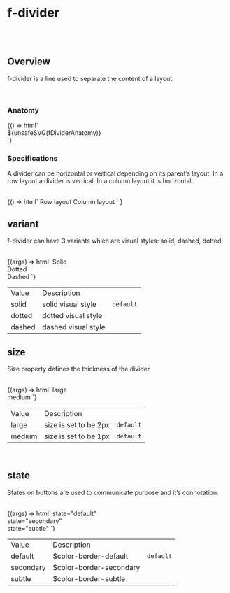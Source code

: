 
<Meta title="Components/f-divider" />

# f-divider

<br />
<br />

## Overview

<f-divider></f-divider>

f-divider is a line used to separate the content of a layout.

<br />

### Anatomy

<f-divider></f-divider>

<Story name="Anatomy">
  {() => html`<div class="align-center">${unsafeSVG(fDividerAnatomy)}</div>`}
</Story>

<br />

### Specifications

<f-divider></f-divider>

A divider can be horizontal or vertical depending on its parent’s layout. In a row layout a
divider is vertical. In a column layout it is horizontal.

<br />

<Story name="Specifications">
  {() =>
    html` <f-div direction="row" gap="auto" padding="large none none none">
        <f-div padding="none x-large" height="hug-content">Row layout</f-div>
        <f-div padding="none x-large" height="hug-content">Column layout</f-div>
      </f-div>
      <f-div padding="x-large" gap="x-large" direction="row">
        <f-div
          padding="large"
          gap="x-large"
          border="medium solid default around"
          direction="row"
          height="486px"
        >
          <f-div
            padding="large"
            gap="large"
            border="medium dashed secondary around"
            height="100%"
            direction="column"
          >
            <f-div height="80px" padding="none" state="secondary" variant="curved"></f-div>
            <f-div height="80px" padding="none" state="secondary" variant="curved"></f-div>
            <f-div height="200px" padding="none" state="secondary" variant="curved"></f-div>
          </f-div>
          <f-divider></f-divider>
          <f-div
            padding="none"
            gap="large"
            state="secondary"
            height="444px"
            variant="curved"
          ></f-div>
        </f-div>
        <f-div
          padding="large"
          gap="x-large"
          border="medium solid default around"
          height="486px"
          direction="column"
        >
          <f-div
            padding="large"
            gap="large"
            border="medium dashed secondary around"
            height="hug-content"
            direction="column"
          >
            <f-div height="80px" padding="none" state="secondary" variant="curved"></f-div>
            <f-div height="80px" padding="none" state="secondary" variant="curved"></f-div>
          </f-div>
          <f-divider></f-divider>
          <f-div
            padding="none"
            state="secondary"
            height="164px"
            variant="curved"
            width="100%"
          ></f-div>
        </f-div>
      </f-div>`
  }
</Story>

<br />

## variant

<f-divider></f-divider>

f-divider can have 3 variants which are visual styles: solid, dashed, dotted

<br />

<Canvas>
  <Story name="variant">
    {(args) => html`<f-div gap="medium" padding="x-large" direction="column">
      <f-div height="hug-content" padding="none">
        <f-text variant="para" size="large" weight="medium">Solid</f-text>
      </f-div>
      <f-divider variant="solid"></f-divider>
      <br />
      <f-div height="hug-content" padding="none">
        <f-text variant="para" size="large" weight="medium">Dotted</f-text>
      </f-div>
      <f-divider variant="dotted"></f-divider>
      <br />
      <f-div height="hug-content" padding="none">
        <f-text variant="para" size="large" weight="medium">Dashed</f-text>
      </f-div>
      <f-divider variant="dashed"></f-divider>
    </f-div>`}
  </Story>
</Canvas>

<table class="custom-table">
  <tbody>
    <tr>
      <td>Value</td>
      <td>Description</td>
      <td></td>
    </tr>
    <tr>
      <td>solid</td>
      <td>solid visual style</td>
      <td>
        <code>default</code>
      </td>
    </tr>
    <tr>
      <td>dotted</td>
      <td>dotted visual style</td>
      <td></td>
    </tr>
    <tr>
      <td>dashed</td>
      <td>dashed visual style</td>
      <td></td>
    </tr>
  </tbody>
</table>

## size

<f-divider></f-divider>

Size property defines the thickness of the divider.

<br />

<Canvas>
  <Story name="size">
    {(args) => html`<f-div gap="medium" padding="x-large" direction="column">
      <f-div height="hug-content" padding="none">
        <f-text variant="para" size="large" weight="medium">large</f-text>
      </f-div>
      <f-divider size="large"></f-divider>
      <br />
      <f-div height="hug-content" padding="none">
        <f-text variant="para" size="large" weight="medium">medium</f-text>
      </f-div>
      <f-divider size="medium"></f-divider>
    </f-div>`}
  </Story>
</Canvas>

<table class="custom-table">
  <tbody>
    <tr>
      <td>Value</td>
      <td>Description</td>
      <td></td>
    </tr>
    <tr>
      <td>large</td>
      <td>size is set to be 2px</td>
      <td>
        <code>default</code>
      </td>
    </tr>
    <tr>
      <td>medium</td>
      <td>size is set to be 1px</td>
      <td>
        <code>default</code>
      </td>
    </tr>
  </tbody>
</table>

<br />

## state

<f-divider></f-divider>

States on buttons are used to communicate purpose and it’s connotation.

<br />

<Canvas>
  <Story name="state">
    {(args) => html`<f-div gap="medium" padding="x-large" direction="column">
      <f-div height="hug-content" padding="none">
        <f-text variant="para" size="large" weight="medium">state="default"</f-text>
      </f-div>
      <f-divider size="large" state="default"></f-divider>
      <br />
      <f-div height="hug-content" padding="none">
        <f-text variant="para" size="large" weight="medium">state="secondary"</f-text>
      </f-div>
      <f-divider size="large" state="secondary"></f-divider>
      <br />
      <f-div height="hug-content" padding="none">
        <f-text variant="para" size="large" weight="medium">state="subtle"</f-text>
      </f-div>
      <f-divider size="large" state="subtle"></f-divider>
    </f-div>`}
  </Story>
</Canvas>

<table class="custom-table">
  <tbody>
    <tr>
      <td>Value</td>
      <td>Description</td>
      <td></td>
    </tr>
    <tr>
      <td>default</td>
      <td>
        <a>$color-border-default</a>
      </td>
      <td>
        <code>default</code>
      </td>
    </tr>
    <tr>
      <td>secondary</td>
      <td>
        <a>$color-border-secondary</a>
      </td>
      <td></td>
    </tr>
    <tr>
      <td>subtle</td>
      <td>
        <a>$color-border-subtle</a>
      </td>
      <td></td>
    </tr>
  </tbody>
</table>
